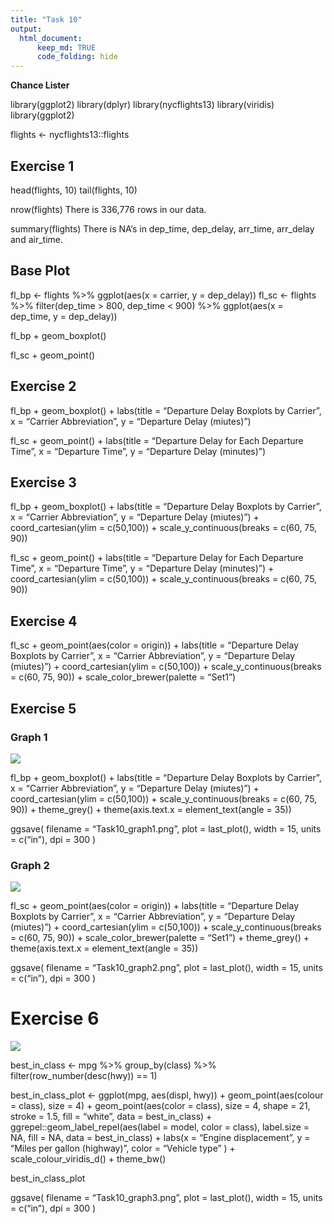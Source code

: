 ```yaml
---
title: "Task 10"
output: 
  html_document:
      keep_md: TRUE
      code_folding: hide
---
```

**Chance Lister**

library(ggplot2)
library(dplyr)
library(nycflights13)
library(viridis)
library(ggplot2)

flights <- nycflights13::flights

## Exercise 1

head(flights, 10)
tail(flights, 10)

nrow(flights)
There is 336,776 rows in our data.

summary(flights)
There is NA's in dep_time, dep_delay, arr_time, arr_delay and air_time.

## Base Plot

fl_bp <- flights %>%
  ggplot(aes(x = carrier, y = dep_delay))
fl_sc <- flights %>%
  filter(dep_time > 800, dep_time < 900) %>%
  ggplot(aes(x = dep_time, y = dep_delay))

fl_bp + geom_boxplot()

fl_sc + geom_point()

## Exercise 2

fl_bp + geom_boxplot() + labs(title = "Departure Delay Boxplots by Carrier", x = "Carrier Abbreviation", y = "Departure Delay (miutes)")

fl_sc + geom_point() + labs(title = "Departure Delay for Each Departure Time", x = "Departure Time", y = "Departure Delay (minutes)")

## Exercise 3

fl_bp + geom_boxplot() + 
  labs(title = "Departure Delay Boxplots by Carrier", x = "Carrier Abbreviation", y = "Departure Delay (miutes)") +
  coord_cartesian(ylim = c(50,100)) +
  scale_y_continuous(breaks = c(60, 75, 90))

fl_sc + geom_point() + 
  labs(title = "Departure Delay for Each Departure Time", x = "Departure Time", y = "Departure Delay (minutes)") +
  coord_cartesian(ylim = c(50,100)) +
  scale_y_continuous(breaks = c(60, 75, 90))

## Exercise 4

fl_sc + geom_point(aes(color = origin)) + 
  labs(title = "Departure Delay Boxplots by Carrier", x = "Carrier Abbreviation", y = "Departure Delay (miutes)") +
  coord_cartesian(ylim = c(50,100)) +
  scale_y_continuous(breaks = c(60, 75, 90)) +
  scale_color_brewer(palette = "Set1")

## Exercise 5

### Graph 1

![](Task10_graph1.png)

fl_bp + geom_boxplot() + 
  labs(title = "Departure Delay Boxplots by Carrier", x = "Carrier Abbreviation", y = "Departure Delay (miutes)") +
  coord_cartesian(ylim = c(50,100)) +
  scale_y_continuous(breaks = c(60, 75, 90)) +
  theme_grey() +
  theme(axis.text.x = element_text(angle = 35))

ggsave(
  filename = "Task10_graph1.png",
  plot = last_plot(),
  width = 15,
  units = c("in"),
  dpi = 300
)

### Graph 2

![](Task10_graph2.png)

fl_sc + geom_point(aes(color = origin)) + 
  labs(title = "Departure Delay Boxplots by Carrier", x = "Carrier Abbreviation", y = "Departure Delay (miutes)") +
  coord_cartesian(ylim = c(50,100)) +
  scale_y_continuous(breaks = c(60, 75, 90)) +
  scale_color_brewer(palette = "Set1") +
  theme_grey() +
  theme(axis.text.x = element_text(angle = 35))

ggsave(
  filename = "Task10_graph2.png",
  plot = last_plot(),
  width = 15,
  units = c("in"),
  dpi = 300
)

# Exercise 6

![](Task10_graph3.png)

best_in_class <- mpg %>%
  group_by(class) %>%
  filter(row_number(desc(hwy)) == 1)

best_in_class_plot <- ggplot(mpg, aes(displ, hwy)) +
  geom_point(aes(colour = class), size = 4) +
  geom_point(aes(color = class), size = 4, shape = 21, stroke = 1.5, fill = "white", data = best_in_class) +
  ggrepel::geom_label_repel(aes(label = model, color = class), label.size = NA, fill = NA, data = best_in_class) +
  labs(x = "Engine displacement", y = "Miles per gallon (highway)", color = "Vehicle type" ) +
  scale_colour_viridis_d() +
  theme_bw()

best_in_class_plot

ggsave(
  filename = "Task10_graph3.png",
  plot = last_plot(),
  width = 15,
  units = c("in"),
  dpi = 300
)
